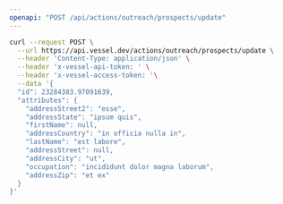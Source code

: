 ```yaml
---
openapi: "POST /api/actions/outreach/prospects/update"
---
```


<RequestExample>

```bash Request
curl --request POST \
  --url https://api.vessel.dev/actions/outreach/prospects/update \
  --header 'Content-Type: application/json' \
  --header 'x-vessel-api-token: ' \
  --header 'x-vessel-access-token: '\
  --data '{
  "id": 23284383.97091639,
  "attributes": {
    "addressStreet2": "esse",
    "addressState": "ipsum quis",
    "firstName": null,
    "addressCountry": "in officia nulla in",
    "lastName": "est labore",
    "addressStreet": null,
    "addressCity": "ut",
    "occupation": "incididunt dolor magna laborum",
    "addressZip": "et ex"
  }
}'
```

</RequestExample>
